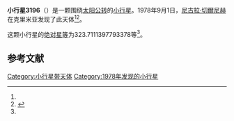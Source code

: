 {{Infobox planet
| bgcolour = #FFFFC0
| name = 3196 Maklaj
| symbol = 
| image = 
| caption = 
| discovery = yes
| discovery_ref = 
| discoverer = [[尼古拉·切爾尼赫|尼古拉·切爾尼赫]]
| discovery_site = [[克里米亚|克里米亚]] 
| discovered = 1978年9月1日
| designations = yes
| mp_name = 
| named_after = 
| alt_names = 1978 RY/ 1976 GY5 / 1979 YS2
| mp_category = [[主带小行星|主带小行星]]
| orbit_ref = <ref name="a">[http://ssd.jpl.nasa.gov/sbdb.cgi?sstr=3196 3196 Maklaj] {{Wayback|url=http://ssd.jpl.nasa.gov/sbdb.cgi?sstr=3196 |date=20210826174307 }}，小行星數據庫瀏覽器（JPL Small-Body Database Browser）－[[美国国家航空航天局|美国国家航空航天局]]喷气推进实验室</ref>
| epoch = 2456400.5 (2013年4月18日更新)
| aphelion = {{convert|3.110119540362731|AU|km|3|abbr=on|lk=out}}
| perihelion = {{convert|2.944760637956267|AU|km|3|abbr=on}}
| semimajor = {{convert|3.027440089159499|AU|km|3|abbr=on}}
| eccentricity = 0.027310021
| period = 1924.029662 [[日|日]]<br />5.27[[儒略年|儒略年]]
| avg_speed = 
| inclination = 8.97567258752056
| asc_node = 13.14560850646641
| mean_anomaly = 
| arg_peri = 323.7111397793378
| satellites = 
| physical_characteristics = yes
| dimensions = 
| mass = 
| density = 
| surface_grav = 
| escape_velocity = 
| sidereal_day = 
| axial_tilt = 
| pole_ecliptic_lat = 
| pole_ecliptic_lon = 
| albedo = 
| temperatures= 
| temp_name1 = 
| mean_temp_1 = 
| max_temp_1 = 
| temp_name2 = 
| max_temp_2 = 
| spectral_type = 
| abs_magnitude = 323.7111397793378
}}

'''小行星3196'''（{{lang-en|3196 Maklaj}}）是一颗围绕[[太阳|太阳]][[公转|公转]]的[[小行星|小行星]]。1978年9月1日，[[尼古拉·切爾尼赫|尼古拉·切爾尼赫]]在克里米亚发现了此天体<ref name="a" /><ref>{{cite news|title=小行星列表|url=http://cfa-www.harvard.edu/iau/lists/NumberedMPs.txt|accessdate=2013-07-08|newspaper=哈佛大学|archive-date=2008-05-17|archive-url=https://web.archive.org/web/20080517010638/http://cfa-www.harvard.edu/iau/lists/NumberedMPs.txt|dead-url=no}}</ref>。

这颗小行星的[[绝对星等|绝对星等]]为323.7111397793378等<ref name="a" />。

==参考文献==
{{reflist}}
{{Minor Planet Number|[[小行星3195|小行星3195]]|[[小行星3197|小行星3197]]}}

{{小天体}}

[[Category:小行星带天体|Category:小行星带天体]]
[[Category:1978年发现的小行星|Category:1978年发现的小行星]]

{{asteroid-stub}}